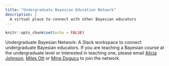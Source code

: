 ```yaml
---
title: "Undergraduate Bayesian Education Network"
description: |
  A virtual place to connect with other Bayesian educators
---
```


```r
knitr::opts_chunk$set(echo = FALSE)
```

Undergraduate Bayesian Network: A Slack workspace to connect undergraduate Bayesian educators. If you are teaching a Bayesian course at the undergraduate level or interested in teaching one, please email [Alicia Johnson](mailto:ajohns24@macalester.edu), [Miles Ott](mailto:mott@smith.edu) or [Mine Dogucu](mailto:mdogucu@uci.edu){target="_blank"} to join the network.  
